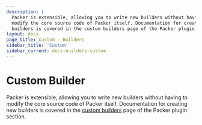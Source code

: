 ```yaml
---
description: |
  Packer is extensible, allowing you to write new builders without having to
  modify the core source code of Packer itself. Documentation for creating new
  builders is covered in the custom builders page of the Packer plugin section.
layout: docs
page_title: Custom - Builders
sidebar_title: 'Custom'
sidebar_current: docs-builders-custom
---
```


# Custom Builder

Packer is extensible, allowing you to write new builders without having to
modify the core source code of Packer itself. Documentation for creating new
builders is covered in the [custom
builders](/docs/extending/custom-builders) page of the Packer plugin
section.
